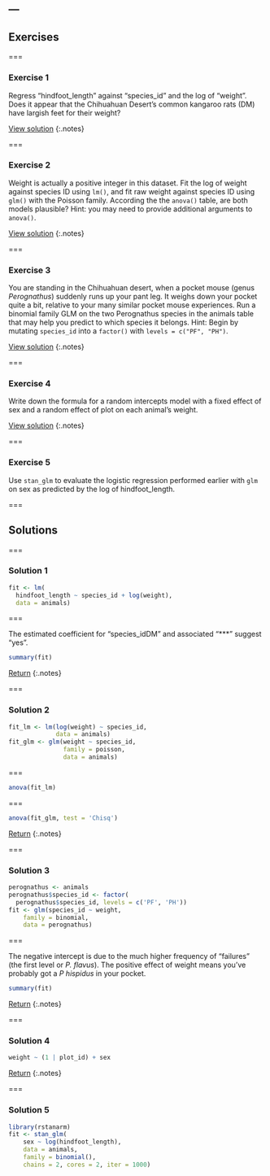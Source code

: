 ---
---

## Exercises

===

### Exercise 1

Regress "hindfoot_length" against "species_id" and the log of "weight". Does it
appear that the Chihuahuan Desert's common kangaroo rats (DM) have largish feet
for their weight?

[View solution](#solution-3)
{:.notes}

===

### Exercise 2

Weight is actually a positive integer in this dataset. Fit the log of weight
against species ID using `lm()`, and fit raw weight against species ID using
`glm()` with the Poisson family. According the the `anova()` table, are both
models plausible? Hint: you may need to provide additional arguments to
`anova()`.

[View solution](#solution-2)
{:.notes}

===

### Exercise 3

You are standing in the Chihuahuan desert, when a pocket mouse (genus
*Perognathus*) suddenly runs up your pant leg. It weighs down your pocket quite
a bit, relative to your many similar pocket mouse experiences. Run a binomial
family GLM on the two Perognathus species in the animals table that may help you
predict to which species it belongs. Hint: Begin by mutating `species_id` into a
`factor()` with `levels = c("PF", "PH")`.

[View solution](#solution-3)
{:.notes}

===

### Exercise 4

Write down the formula for a random intercepts model with a fixed effect of
sex and a random effect of plot on each animal's weight.

[View solution](#solution-4)
{:.notes}

===

### Exercise 5

Use `stan_glm` to evaluate the logistic regression performed earlier with `glm`
on sex as predicted by the log of hindfoot_length.

===

## Solutions

===

### Solution 1

```r
fit <- lm(
  hindfoot_length ~ species_id + log(weight),
  data = animals)
```

===

The estimated coefficient for "species_idDM" and associated "***" suggest
"yes".

```r
summary(fit)
```

[Return](#exercise-1)
{:.notes}

===

### Solution 2

```r
fit_lm <- lm(log(weight) ~ species_id,
             data = animals)
fit_glm <- glm(weight ~ species_id,
               family = poisson,
               data = animals)
```

===

```r
anova(fit_lm)
```

===

```r
anova(fit_glm, test = 'Chisq')
```

[Return](#exercise-2)
{:.notes}

===

### Solution 3

```r
perognathus <- animals
perognathus$species_id <- factor(
  perognathus$species_id, levels = c('PF', 'PH'))
fit <- glm(species_id ~ weight,
    family = binomial,
    data = perognathus)
```

===

The negative intercept is due to the much higher frequency of "failures" (the first level or *P. flavus*). The positive effect of weight means you've probably got a *P hispidus* in your pocket.

```r
summary(fit)
```

[Return](#exercise-3)
{:.notes}

===

### Solution 4

```r
weight ~ (1 | plot_id) + sex
```

[Return](#exercise-4)
{:.notes}

===

### Solution 5

```r
library(rstanarm)
fit <- stan_glm(
    sex ~ log(hindfoot_length),
    data = animals, 
    family = binomial(), 
    chains = 2, cores = 2, iter = 1000)
```
